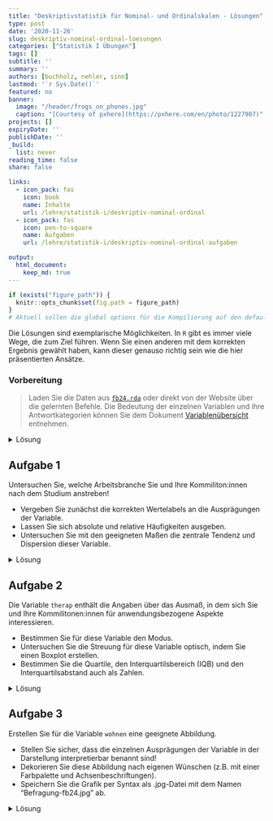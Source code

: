 ```yaml
---
title: "Deskriptivstatistik für Nominal- und Ordinalskalen - Lösungen" 
type: post
date: '2020-11-26' 
slug: deskriptiv-nominal-ordinal-loesungen
categories: ["Statistik I Übungen"] 
tags: [] 
subtitle: ''
summary: '' 
authors: [buchholz, nehler, sinn] 
lastmod: '`r Sys.Date()`'
featured: no
banner:
  image: "/header/frogs_on_phones.jpg"
  caption: "[Courtesy of pxhere](https://pxhere.com/en/photo/1227907)"
projects: []
expiryDate: ''
publishDate: ''
_build:
  list: never
reading_time: false
share: false

links:
  - icon_pack: fas
    icon: book
    name: Inhalte
    url: /lehre/statistik-i/deskriptiv-nominal-ordinal
  - icon_pack: fas
    icon: pen-to-square
    name: Aufgaben
    url: /lehre/statistik-i/deskriptiv-nominal-ordinal-aufgaben

output:
  html_document:
    keep_md: true
---
```


```r
if (exists("figure_path")) {
  knitr::opts_chunk$set(fig.path = figure_path)
}
# Aktuell sollen die global options für die Kompilierung auf den default Einstellungen gelassen werden
```

Die Lösungen sind exemplarische Möglichkeiten. In `R` gibt es immer viele Wege, die zum Ziel führen. Wenn Sie einen anderen mit dem korrekten Ergebnis gewählt haben, kann dieser genauso richtig sein wie die hier präsentierten Ansätze.

### Vorbereitung

> Laden Sie die Daten aus [<i class="fas fa-download"></i> `fb24.rda`](/daten/fb24.rda) oder direkt von der Website über die gelernten Befehle. Die Bedeutung der einzelnen Variablen und ihre Antwortkategorien können Sie dem Dokument [Variablenübersicht](/lehre/statistik-i/variablen.pdf) entnehmen.

<details><summary>Lösung</summary>

Daten laden:

```r
load(url('https://pandar.netlify.app/daten/fb24.rda'))  
```


Überblick über den Datensatz verschaffen:

```r
dim(fb24)
str(fb24)
```

Der Datensatz besteht aus `r nrow(fb24)` Zeilen (Beobachtungen) und `r ncol(fb24)` Spalten (Variablen).

</details>



## Aufgabe 1

Untersuchen Sie, welche Arbeitsbranche Sie und Ihre Kommiliton:innen nach dem Studium anstreben!  

* Vergeben Sie zunächst die korrekten Wertelabels an die Ausprägungen der Variable.  
* Lassen Sie sich absolute und relative Häufigkeiten ausgeben.  
* Untersuchen Sie mit den geeigneten Maßen die zentrale Tendenz und Dispersion dieser Variable.  


<details><summary>Lösung</summary>

**Faktor erstellen**

```r
fb24$ziel <- factor(fb24$ziel,
                        levels = 1:4,
                        labels = c("Wirtschaft", "Therapie", "Forschung", "Andere"))
levels(fb24$ziel)
```

**Absolute und relative Häufigkeiten anfordern**  

```r
table(fb24$ziel)              # absolut
prop.table(table(fb24$ziel))  # relativ
```

**Zentrale Tendenz und Dispersion für nominalskalierte Variablen: Modus, relativer Informationsgehalt**

```r
# Modus
which.max(table(fb24$ziel))
```

```r
#relativer Informationsgehalt
hj <- prop.table(table(fb24$ziel))  # hj erstellen
ln_hj <- log(hj)                    # Logarithmus bestimmen
summand <- ln_hj * hj               # Berechnung fuer jede Kategorie
summe <- sum(summand)               # Gesamtsumme
k <- length(hj)                     # Anzahl Kategorien bestimmen
relInf <- -1/log(k) * summe         # Relativer Informationsgehalt
relInf
```

Der Modus der Variable lautet `r names(which.max(table(fb24$ziel)))` - die meisten Ihres Jahrgangs (*n* = `r max(table(fb24$ziel))` bzw. `r round(max(prop.table(table(fb24$ziel)))*100,2)`%) streben einen Job in diesem Bereich an. Der relative Informationsgehalt der Variable beträgt `r round(relInf, 2)`. Sie sehen hier, dass wir im Code einen kleinen Unterschied zum Tutorial eingebaut haben. Die Anzahl der Kategorien wird nicht mehr durch `dim(tab)` sondern durch `length(hj)` bestimmt. Das Resultat ist nicht verschieden - die Anzahl der Kategorien wird gezählt. Wir wollen somit aber nochmal deutlich machen, dass es in `R` immer sehr viele Wege zu einem Ziel geben kann.

</details>



## Aufgabe 2

Die Variable `therap` enthält die Angaben über das Ausmaß, in dem sich Sie und Ihre Kommilitonen:innen für anwendungsbezogene Aspekte interessieren.

* Bestimmen Sie für diese Variable den Modus.     
* Untersuchen Sie die Streuung für diese Variable optisch, indem Sie einen Boxplot erstellen.  
* Bestimmen Sie die Quartile, den Interquartilsbereich (IQB) und den Interquartilsabstand auch als Zahlen.

<details><summary>Lösung</summary>

**Modus**

```r
which.max(table(fb24$therap))
```

**Häufigkeiten**

```r
table(fb24$therap)
prop.table(table(fb24$therap))
```

Der Modus der Variable `therap` beträgt `r which.max(table(fb24$therap))`, d.h. diese Antwortkategorie wurde am häufigsten genannt (*n* = `r max(table(fb24$therap))` bzw. `r round(max(prop.table(table(fb24$therap)))*100,2)`%).

**Boxplot**

```r
boxplot(fb24$therap)
```

**Quartile**

```r
quantile(fb24$therap, c(.25,.5,.75), na.rm=T)
```

Der Median beträgt `r quantile(fb24$therap, .5, na.rm=T)`. Das 1. und 3. Quartil betragen `r quantile(fb24$therap, .25, na.rm=T)` bzw. `r quantile(fb24$therap, .75, na.rm=T)`. Folglich sind die Grenzen des Interquartilsbereich (IQB) `r quantile(fb24$therap, .25, na.rm=T)` und `r  quantile(fb24$therap, .75, na.rm=T)`. Der Interquartilsabstand (IQA) beträgt `r  quantile(fb24$therap, .75, na.rm=T)-quantile(fb24$therap, .25, na.rm=T)`.

</details>


## Aufgabe 3

Erstellen Sie für die Variable `wohnen` eine geeignete Abbildung.   

* Stellen Sie sicher, dass die einzelnen Ausprägungen der Variable in der Darstellung interpretierbar benannt sind!  
* Dekorieren Sie diese Abbildung nach eigenen Wünschen (z.B. mit einer Farbpalette und Achsenbeschriftungen).
* Speichern Sie die Grafik per Syntax als .jpg-Datei mit dem Namen "Befragung-fb24.jpg" ab.

<details><summary>Lösung</summary>

**Faktor erstellen**

```r
fb24$wohnen <- factor(fb24$wohnen, 
                      levels = 1:4, 
                      labels = c("WG", "bei Eltern", "alleine", "sonstiges"))
```

**Ansprechende Grafik erstellen**

Um eine ansprechende Grafik zu erhalten, können wir einige Argumente anpassen. Hier ist natürlich nur eine beispielhafte Lösung abgebildet.

```r
# Ansprechende Darstellung
barplot(
  # wichtig: Funktion auf Häufigkeitstabelle, nicht die Variable selbst anwenden:
  table(fb24$wohnen),                               
  # aussagekräftiger Titel, inkl. Zeilenumbruch ("\n") 
  main = "Befragung Erstis im WS 24/25:\nAktuelle Wohnsituation", 
  # y-Achsen-Beschriftung:
  ylab = "Häufigkeit",
  # Farben aus einer Farbpalette:
  col = rainbow(10),
  # Platz zwischen Balken minimieren:
  space = 0.1,
  # graue Umrandungen der Balken:
  border = "grey2",
  # Unterscheidlich dichte Schattierungen (statt Füllung) für die vier Balken:
  density = c(50, 75, 25, 50),
  # Richtung, in dem die Schattierung in den vier Balken verläuft
  angle = c(-45, 0, 45, 90),
  # Schriftausrichtung der Achsen horizontal:
  las=2,
  #y-Achse erweitern, sodass mehr Platz zum Titel bleibt:
  ylim = c(0,60))
```

**Speichern (per Syntax)**

```r
jpeg("Befragung-fb24.jpg", width=20, height=10, units="cm", res=200)
barplot(
  table(fb24$wohnen),                               
  main = "Befragung Erstis im WS 24/25:\nAktuelle Wohnsituation", 
  ylab = "Häufigkeit",
  col = rainbow(10),
  space = 0.1,
  border = "grey2",
  density = c(50,75,25,50),
  angle = c(-45,0,45,90),
  las=2,
  ylim = c(0,60))
dev.off()
```

Im Arbeitsverzeichnis sollte die Datei nun vorliegen.


</details>




